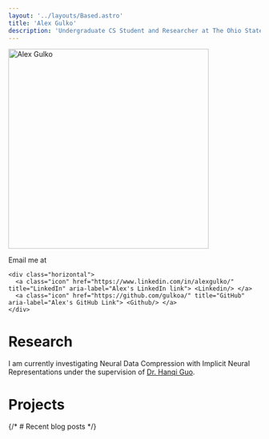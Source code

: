 ```yaml
---
layout: '../layouts/Based.astro'
title: 'Alex Gulko'
description: 'Undergraduate CS Student and Researcher at The Ohio State University'
---
```



<Heading title="Alex Gulko" subtitle="Undergraduate CS Student and Researcher at The Ohio State University">
  <Img filename="alex-pixelated.png" alt="Alex Gulko" width="400" loading="eager"/>
  <p slot="right">
    Email me at <Obfuscator encoded="WjNWc2EyOHVOVUJ2YzNVdVpXUjE=" iterations={2} originalLength={15}/>

    <div class="horizontal">
      <a class="icon" href="https://www.linkedin.com/in/alexgulko/" title="LinkedIn" aria-label="Alex's LinkedIn link"> <Linkedin/> </a>
      <a class="icon" href="https://github.com/gulkoa/" title="GitHub" aria-label="Alex's GitHub Link"> <Github/> </a>
    </div>
  </p>
</Heading>

# Research
I am currently investigating Neural Data Compression with Implicit Neural Representations under the supervision of [Dr. Hanqi Guo](https://hguo.github.io/).

# Projects
<ProjectGallery />

{/* # Recent blog posts */}





